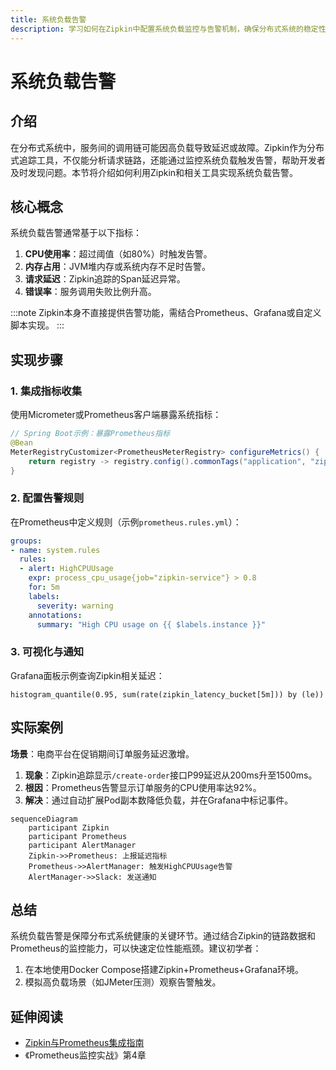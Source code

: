 ```yaml
---
title: 系统负载告警
description: 学习如何在Zipkin中配置系统负载监控与告警机制，确保分布式系统的稳定性与性能。
---
```


# 系统负载告警

## 介绍

在分布式系统中，服务间的调用链可能因高负载导致延迟或故障。Zipkin作为分布式追踪工具，不仅能分析请求链路，还能通过监控系统负载触发告警，帮助开发者及时发现问题。本节将介绍如何利用Zipkin和相关工具实现系统负载告警。

## 核心概念

系统负载告警通常基于以下指标：
1. **CPU使用率**：超过阈值（如80%）时触发告警。
2. **内存占用**：JVM堆内存或系统内存不足时告警。
3. **请求延迟**：Zipkin追踪的Span延迟异常。
4. **错误率**：服务调用失败比例升高。

:::note
Zipkin本身不直接提供告警功能，需结合Prometheus、Grafana或自定义脚本实现。
:::

## 实现步骤

### 1. 集成指标收集
使用Micrometer或Prometheus客户端暴露系统指标：

```java
// Spring Boot示例：暴露Prometheus指标
@Bean
MeterRegistryCustomizer<PrometheusMeterRegistry> configureMetrics() {
    return registry -> registry.config().commonTags("application", "zipkin-service");
}
```

### 2. 配置告警规则
在Prometheus中定义规则（示例`prometheus.rules.yml`）：

```yaml
groups:
- name: system.rules
  rules:
  - alert: HighCPUUsage
    expr: process_cpu_usage{job="zipkin-service"} > 0.8
    for: 5m
    labels:
      severity: warning
    annotations:
      summary: "High CPU usage on {{ $labels.instance }}"
```

### 3. 可视化与通知
Grafana面板示例查询Zipkin相关延迟：
```
histogram_quantile(0.95, sum(rate(zipkin_latency_bucket[5m])) by (le))
```

## 实际案例

**场景**：电商平台在促销期间订单服务延迟激增。

1. **现象**：Zipkin追踪显示`/create-order`接口P99延迟从200ms升至1500ms。
2. **根因**：Prometheus告警显示订单服务的CPU使用率达92%。
3. **解决**：通过自动扩展Pod副本数降低负载，并在Grafana中标记事件。

```mermaid
sequenceDiagram
    participant Zipkin
    participant Prometheus
    participant AlertManager
    Zipkin->>Prometheus: 上报延迟指标
    Prometheus->>AlertManager: 触发HighCPUUsage告警
    AlertManager->>Slack: 发送通知
```

## 总结

系统负载告警是保障分布式系统健康的关键环节。通过结合Zipkin的链路数据和Prometheus的监控能力，可以快速定位性能瓶颈。建议初学者：
1. 在本地使用Docker Compose搭建Zipkin+Prometheus+Grafana环境。
2. 模拟高负载场景（如JMeter压测）观察告警触发。

## 延伸阅读
- [Zipkin与Prometheus集成指南](https://zipkin.io/pages/integrations.html)
- 《Prometheus监控实战》第4章
